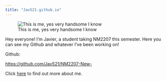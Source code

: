 ```yaml
---
title: "Jav521.github.io"
---
```


![This is me, yes very handsome I know](LinkedinPic.jpg){fig-align="center"}

Hey everyone! I'm Javier, a student taking NM2207 this semester. Here you can see my Github and whatever I've been working on!

Github:

<https://github.com/Jav521/NM2207-New->

Click [here](https://jav521.github.io/about.html) to find out more about me.
